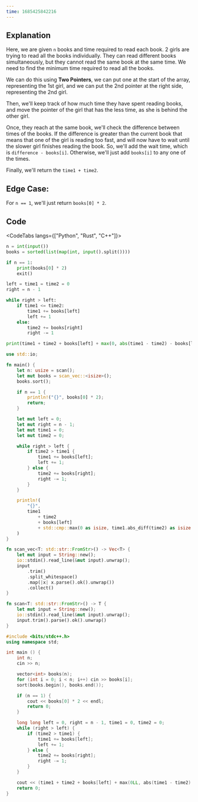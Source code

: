 ---
time: 1685425842216
---

## Explanation

Here, we are given `n` books and time required to read each book. 2 girls are trying to read all the books individually. They can read different books simultaneously, but they cannot read the same book at the same time. We need to find the minimum time required to read all the books.

We can do this using **Two Pointers**, we can put one at the start of the array, representing the 1st girl, and we can put the 2nd pointer at the right side, representing the 2nd girl.

Then, we'll keep track of how much time they have spent reading books, and move the pointer of the girl that has the less time, as she is behind the other girl.

Once, they reach at the same book, we'll check the difference between times of the books. If the difference is greater than the current book that means that one of the girl is reading too fast, and will now have to wait until the slower girl finishes reading the book. So, we'll add the wait time, which is `difference - books[i]`. Otherwise, we'll just add `books[i]` to any one of the times.

Finally, we'll return the `time1 + time2`.

## Edge Case:

For `n == 1`, we'll just return `books[0] * 2`.

## Code

<CodeTabs langs={["Python", "Rust", "C++"]}>

```python
n = int(input())
books = sorted(list(map(int, input().split())))

if n == 1:
    print(books[0] * 2)
    exit()

left = time1 = time2 = 0
right = n - 1

while right > left:
    if time1 <= time2:
        time1 += books[left]
        left += 1
    else:
        time2 += books[right]
        right -= 1

print(time1 + time2 + books[left] + max(0, abs(time1 - time2) - books[left]))
```

```rust
use std::io;

fn main() {
    let n: usize = scan();
    let mut books = scan_vec::<isize>();
    books.sort();

    if n == 1 {
        println!("{}", books[0] * 2);
        return;
    }

    let mut left = 0;
    let mut right = n - 1;
    let mut time1 = 0;
    let mut time2 = 0;

    while right > left {
        if time2 > time1 {
            time1 += books[left];
            left += 1;
        } else {
            time2 += books[right];
            right -= 1;
        }
    }

    println!(
        "{}",
        time1
            + time2
            + books[left]
            + std::cmp::max(0 as isize, time1.abs_diff(time2) as isize - books[left])
    )
}

fn scan_vec<T: std::str::FromStr>() -> Vec<T> {
    let mut input = String::new();
    io::stdin().read_line(&mut input).unwrap();
    input
        .trim()
        .split_whitespace()
        .map(|x| x.parse().ok().unwrap())
        .collect()
}

fn scan<T: std::str::FromStr>() -> T {
    let mut input = String::new();
    io::stdin().read_line(&mut input).unwrap();
    input.trim().parse().ok().unwrap()
}
```

```cpp
#include <bits/stdc++.h>
using namespace std;

int main () {
    int n;
    cin >> n;

    vector<int> books(n);
    for (int i = 0; i < n; i++) cin >> books[i];
    sort(books.begin(), books.end());

    if (n == 1) {
        cout << books[0] * 2 << endl;
        return 0;
    }

    long long left = 0, right = n - 1, time1 = 0, time2 = 0;
    while (right > left) {
        if (time2 > time1) {
            time1 += books[left];
            left += 1;
        } else {
            time2 += books[right];
            right -= 1;
        }
    }

    cout << (time1 + time2 + books[left] + max(0LL, abs(time1 - time2) - books[left])) << endl;;
    return 0;
}
```

</CodeTabs>
